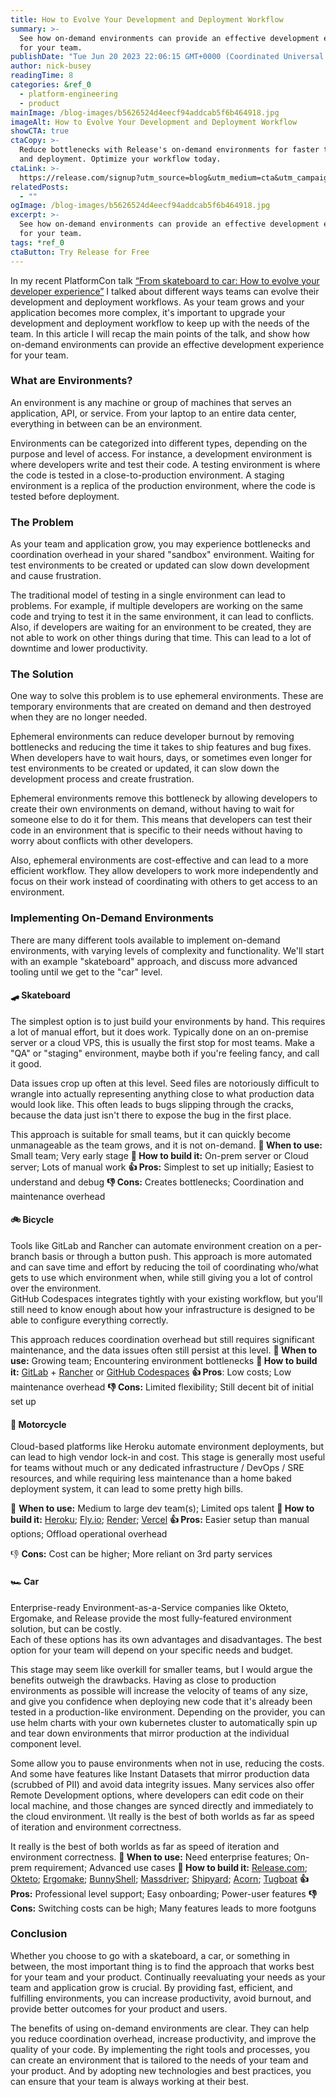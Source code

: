 ```yaml
---
title: How to Evolve Your Development and Deployment Workflow
summary: >-
  See how on-demand environments can provide an effective development experience
  for your team.
publishDate: "Tue Jun 20 2023 22:06:15 GMT+0000 (Coordinated Universal Time)"
author: nick-busey
readingTime: 8
categories: &ref_0
  - platform-engineering
  - product
mainImage: /blog-images/b5626524d4eecf94addcab5f6b464918.jpg
imageAlt: How to Evolve Your Development and Deployment Workflow
showCTA: true
ctaCopy: >-
  Reduce bottlenecks with Release's on-demand environments for faster testing
  and deployment. Optimize your workflow today.
ctaLink: >-
  https://release.com/signup?utm_source=blog&utm_medium=cta&utm_campaign=blog-cta&utm_content=how-to-evolve-your-development-and-deployment-workflow
relatedPosts:
  - ""
ogImage: /blog-images/b5626524d4eecf94addcab5f6b464918.jpg
excerpt: >-
  See how on-demand environments can provide an effective development experience
  for your team.
tags: *ref_0
ctaButton: Try Release for Free
---
```


In my recent PlatformCon talk [“From skateboard to car: How to evolve your developer experience”](https://www.youtube.com/watch?v=9BDfebNQTGM&list=PLR74Ng-6aEfBOEdyuk3OMZu2cLFma4r6b&index=13&t=1s) I talked about different ways teams can evolve their development and deployment workflows. As your team grows and your application becomes more complex, it's important to upgrade your development and deployment workflow to keep up with the needs of the team. In this article I will recap the main points of the talk, and show how on-demand environments can provide an effective development experience for your team.

### What are Environments?

An environment is any machine or group of machines that serves an application, API, or service. From your laptop to an entire data center, everything in between can be an environment.

Environments can be categorized into different types, depending on the purpose and level of access. For instance, a development environment is where developers write and test their code. A testing environment is where the code is tested in a close-to-production environment. A staging environment is a replica of the production environment, where the code is tested before deployment.

### The Problem

As your team and application grow, you may experience bottlenecks and coordination overhead in your shared "sandbox" environment. Waiting for test environments to be created or updated can slow down development and cause frustration.

The traditional model of testing in a single environment can lead to problems. For example, if multiple developers are working on the same code and trying to test it in the same environment, it can lead to conflicts. Also, if developers are waiting for an environment to be created, they are not able to work on other things during that time. This can lead to a lot of downtime and lower productivity.

### The Solution

One way to solve this problem is to use ephemeral environments. These are temporary environments that are created on demand and then destroyed when they are no longer needed.

Ephemeral environments can reduce developer burnout by removing bottlenecks and reducing the time it takes to ship features and bug fixes. When developers have to wait hours, days, or sometimes even longer for test environments to be created or updated, it can slow down the development process and create frustration.

Ephemeral environments remove this bottleneck by allowing developers to create their own environments on demand, without having to wait for someone else to do it for them. This means that developers can test their code in an environment that is specific to their needs without having to worry about conflicts with other developers.

Also, ephemeral environments are cost-effective and can lead to a more efficient workflow. They allow developers to work more independently and focus on their work instead of coordinating with others to get access to an environment.

### Implementing On-Demand Environments

There are many different tools available to implement on-demand environments, with varying levels of complexity and functionality. We'll start with an example "skateboard" approach, and discuss more advanced tooling until we get to the "car" level.

#### 🛹 Skateboard

The simplest option is to just build your environments by hand. This requires a lot of manual effort, but it does work. Typically done on an on-premise server or a cloud VPS, this is usually the first stop for most teams. Make a "QA" or "staging" environment, maybe both if you're feeling fancy, and call it good.

Data issues crop up often at this level. Seed files are notoriously difficult to wrangle into actually representing anything close to what production data would look like. This often leads to bugs slipping through the cracks, because the data just isn't there to expose the bug in the first place.  

This approach is suitable for small teams, but it can quickly become unmanageable as the team grows, and it is not on-demand.
**🎯 When to use:** Small team; Very early stage
**🧩 How to build it:** On-prem server or Cloud server; Lots of manual work
**👍 Pros:** Simplest to set up initially; Easiest to understand and debug
**👎 Cons:** Creates bottlenecks; Coordination and maintenance overhead

#### 🚲 Bicycle

Tools like GitLab and Rancher can automate environment creation on a per-branch basis or through a button push. This approach is more automated and can save time and effort by reducing the toil of coordinating who/what gets to use which environment when, while still giving you a lot of control over the environment.  
GitHub Codespaces integrates tightly with your existing workflow, but you'll still need to know enough about how your infrastructure is designed to be able to configure everything correctly.

This approach reduces coordination overhead but still requires significant maintenance, and the data issues often still persist at this level.
**🎯 When to use:** Growing team; Encountering environment bottlenecks
**🧩 How to build it:** [GitLab](https://about.gitlab.com/) + [Rancher](https://www.rancher.com/) or [GitHub Codespaces](https://github.com/features/codespaces)
**👍 Pros**: Low costs; Low maintenance overhead
**👎 Cons:** Limited flexibility; Still decent bit of initial set up

#### 🛵 Motorcycle

Cloud-based platforms like Heroku automate environment deployments, but can lead to high vendor lock-in and cost. This stage is generally most useful for teams without much or any dedicated infrastructure / DevOps / SRE resources, and while requiring less maintenance than a home baked deployment system, it can lead to some pretty high bills.

🎯 **When to use:** Medium to large dev team(s); Limited ops talent
**🧩 How to build it:** [Heroku](https://www.heroku.com/home); [Fly.io](https://fly.io/); [Render](https://render.com/); [Vercel](https://vercel.com/)
**👍 Pros:** Easier setup than manual options; Offload operational overhead

👎 **Cons:** Cost can be higher; More reliant on 3rd party services

#### 🏎️ Car

Enterprise-ready Environment-as-a-Service companies like Okteto, Ergomake, and Release provide the most fully-featured environment solution, but can be costly.  
Each of these options has its own advantages and disadvantages. The best option for your team will depend on your specific needs and budget.

This stage may seem like overkill for smaller teams, but I would argue the benefits outweigh the drawbacks. Having as close to production environments as possible will increase the velocity of teams of any size, and give you confidence when deploying new code that it's already been tested in a production-like environment. Depending on the provider, you can use helm charts with your own kubernetes cluster to automatically spin up and tear down environments that mirror production at the individual component level.

Some allow you to pause environments when not in use, reducing the costs. And some have features like Instant Datasets that mirror production data (scrubbed of PII) and avoid data integrity issues. Many services also offer Remote Development options, where developers can edit code on their local machine, and those changes are synced directly and immediately to the cloud environment. \\It really is the best of both worlds as far as speed of iteration and environment correctness.

It really is the best of both worlds as far as speed of iteration and environment correctness.
**🎯 When to use:** Need enterprise features; On-prem requirement; Advanced use cases
**🧩 How to build it:** [Release.com](https://release.com/); [Okteto](https://www.okteto.com/); [Ergomake](https://ergomake.dev/); [BunnyShell](https://www.bunnyshell.com/); [Massdriver](https://blog.massdriver.cloud/changelog/2023-01-19-preview-environments/); [Shipyard](https://shipyard.build/); [Acorn](https://docs.acorn.io/#what-is-acorn); [Tugboat](https://www.tugboatqa.com/)
**👍 Pros:** Professional level support; Easy onboarding; Power-user features
**👎 Cons:** Switching costs can be high; Many features leads to more footguns

### Conclusion

Whether you choose to go with a skateboard, a car, or something in between, the most important thing is to find the approach that works best for your team and your product. Continually reevaluating your needs as your team and application grow is crucial. By providing fast, efficient, and fulfilling environments, you can increase productivity, avoid burnout, and provide better outcomes for your product and users.

The benefits of using on-demand environments are clear. They can help you reduce coordination overhead, increase productivity, and improve the quality of your code. By implementing the right tools and processes, you can create an environment that is tailored to the needs of your team and your product. And by adopting new technologies and best practices, you can ensure that your team is always working at their best.

‍
